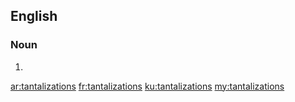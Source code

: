 ==English==

===Noun===
{{head|en|plural}}

# {{plural of|tantalization|lang=en}}

[[ar:tantalizations]]
[[fr:tantalizations]]
[[ku:tantalizations]]
[[my:tantalizations]]